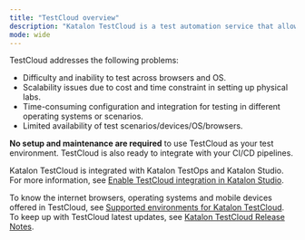 ```yaml
---
title: "TestCloud overview"
description: "Katalon TestCloud is a test automation service that allows you to execute tests on most standard browsers and operating systems on the cloud. With TestCloud, you can easily configure those test environments, reducing time and cost of creating physical infrastructure for test automation."
mode: wide
---
```


TestCloud addresses the following problems:

* Difficulty and inability to test across browsers and OS.
* Scalability issues due to cost and time constraint in setting up physical labs.
* Time-consuming configuration and integration for testing in different operating systems or scenarios.
* Limited availability of test scenarios/devices/OS/browsers.

**No setup and maintenance are required** to use TestCloud as your test environment. TestCloud is also ready to integrate with your CI/CD pipelines.

Katalon TestCloud is integrated with Katalon TestOps and Katalon Studio. For more information, see [Enable TestCloud integration in Katalon Studio](/katalon-testcloud/integrations/enable-testcloud-integration-in-katalon-studio).

To know the internet browsers, operating systems and mobile devices offered in TestCloud, see [Supported environments for Katalon TestCloud](/katalon-testcloud/supported-environments-for-katalon-testcloud). To keep up with TestCloud latest updates, see [Katalon TestCloud Release Notes](/katalon-testcloud/katalon-testcloud-release-notes).
